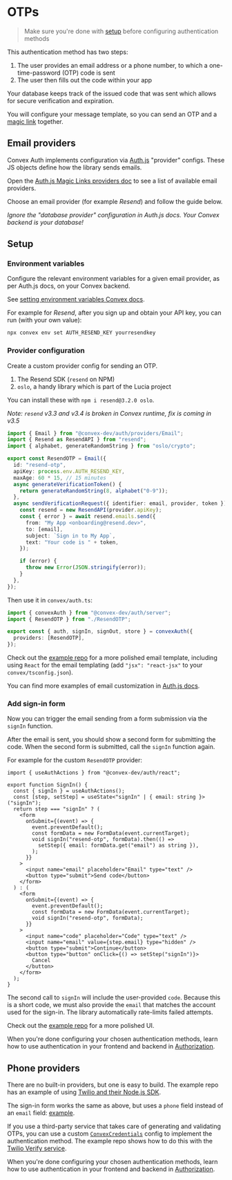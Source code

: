 
# OTPs

> Make sure you're done with [setup](/setup) before configuring authentication
> methods

This authentication method has two steps:

1. The user provides an email address or a phone number, to which a
   one-time-password (OTP) code is sent
2. The user then fills out the code within your app

Your database keeps track of the issued code that was sent which allows for
secure verification and expiration.

You will configure your message template, so you can send an OTP and a
[magic link](/config/email) together.

## Email providers

Convex Auth implements configuration via [Auth.js](https://authjs.dev)
"provider" configs. These JS objects define how the library sends emails.

Open the
[Auth.js Magic Links providers doc](https://authjs.dev/getting-started/authentication/email)
to see a list of available email providers.

Choose an email provider (for example _Resend_) and follow the guide below.

_Ignore the "database provider" configuration in Auth.js docs. Your Convex
backend is your database!_

## Setup

<Steps>

### Environment variables

Configure the relevant environment variables for a given email provider, as per
Auth.js docs, on your Convex backend.

See
[setting environment variables Convex docs](https://docs.convex.dev/production/environment-variables#setting-environment-variables).

For example for _Resend_, after you sign up and obtain your API key, you can run
(with your own value):

```sh
npx convex env set AUTH_RESEND_KEY yourresendkey
```

### Provider configuration

Create a custom provider config for sending an OTP.

<Aside title="This example uses additional dependencies">

1. The Resend SDK (`resend` on NPM)
2. `oslo`, a handy library which is part of the Lucia project

You can install these with `npm i resend@3.2.0 oslo`.

_Note: `resend` v3.3 and v3.4 is broken in Convex runtime, fix is coming in
v3.5_

</Aside>

```ts filename="convex/ResendOTP.ts"
import { Email } from "@convex-dev/auth/providers/Email";
import { Resend as ResendAPI } from "resend";
import { alphabet, generateRandomString } from "oslo/crypto";

export const ResendOTP = Email({
  id: "resend-otp",
  apiKey: process.env.AUTH_RESEND_KEY,
  maxAge: 60 * 15, // 15 minutes
  async generateVerificationToken() {
    return generateRandomString(8, alphabet("0-9"));
  },
  async sendVerificationRequest({ identifier: email, provider, token }) {
    const resend = new ResendAPI(provider.apiKey);
    const { error } = await resend.emails.send({
      from: "My App <onboarding@resend.dev>",
      to: [email],
      subject: `Sign in to My App`,
      text: "Your code is " + token,
    });

    if (error) {
      throw new Error(JSON.stringify(error));
    }
  },
});
```

Then use it in `convex/auth.ts`:

```ts filename="convex/auth.ts"
import { convexAuth } from "@convex-dev/auth/server";
import { ResendOTP } from "./ResendOTP";

export const { auth, signIn, signOut, store } = convexAuth({
  providers: [ResendOTP],
});
```

Check out the
[example repo](https://github.com/get-convex/convex-auth-example/blob/main/convex/otp/ResendOTP.ts)
for a more polished email template, including using `React` for the email
templating (add `"jsx": "react-jsx"` to your `convex/tsconfig.json`).

You can find more examples of email customization in
[Auth.js docs](https://authjs.dev/getting-started/providers/resend#customization).

### Add sign-in form

Now you can trigger the email sending from a form submission via the `signIn`
function.

After the email is sent, you should show a second form for submitting the code.
When the second form is submitted, call the `signIn` function again.

For example for the custom `ResendOTP` provider:

```tsx filename="src/SignIn.tsx"
import { useAuthActions } from "@convex-dev/auth/react";

export function SignIn() {
  const { signIn } = useAuthActions();
  const [step, setStep] = useState<"signIn" | { email: string }>("signIn");
  return step === "signIn" ? (
    <form
      onSubmit={(event) => {
        event.preventDefault();
        const formData = new FormData(event.currentTarget);
        void signIn("resend-otp", formData).then(() =>
          setStep({ email: formData.get("email") as string }),
        );
      }}
    >
      <input name="email" placeholder="Email" type="text" />
      <button type="submit">Send code</button>
    </form>
  ) : (
    <form
      onSubmit={(event) => {
        event.preventDefault();
        const formData = new FormData(event.currentTarget);
        void signIn("resend-otp", formData);
      }}
    >
      <input name="code" placeholder="Code" type="text" />
      <input name="email" value={step.email} type="hidden" />
      <button type="submit">Continue</button>
      <button type="button" onClick={() => setStep("signIn")}>
        Cancel
      </button>
    </form>
  );
}
```

The second call to `signIn` will include the user-provided `code`. Because this
is a short code, we must also provide the `email` that matches the account used
for the sign-in. The library automatically rate-limits failed attempts.

Check out the
[example repo](https://github.com/get-convex/convex-auth-example/blob/main/src/auth/SignInFormEmailCode.tsx)
for a more polished UI.

</Steps>

When you're done configuring your chosen authentication methods, learn how to
use authentication in your frontend and backend in [Authorization](/authz).

## Phone providers

There are no built-in providers, but one is easy to build. The example repo has
an example of using
[Twilio and their Node.js SDK](https://github.com/get-convex/convex-auth-example/blob/main/convex/otp/TwilioOTP.ts).

The sign-in form works the same as above, but uses a `phone` field instead of an
`email` field:
[example](https://github.com/get-convex/convex-auth-example/blob/main/src/auth/SignInFormPhoneCode.tsx).

If you use a third-party service that takes care of generating and validating
OTPs, you can use a custom
[`ConvexCredentials`](/api_reference/providers/ConvexCredentials) config to
implement the authentication method. The example repo shows how to do this with
the
[Twilio Verify service](https://github.com/get-convex/convex-auth-example/blob/main/convex/otp/TwilioOTP.tsx).

When you're done configuring your chosen authentication methods, learn how to
use authentication in your frontend and backend in [Authorization](/authz).
